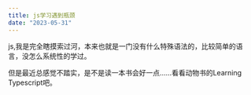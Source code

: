 ```yaml
---
title: js学习遇到瓶颈
date: "2023-05-31"
---
```


js,我是完全瞎摸索过河，本来也就是一门没有什么特殊语法的，比较简单的语言，没怎么系统性的学过。

但是最近总感觉不踏实，是不是读一本书会好一点……看看动物书的Learning Typescript吧。

